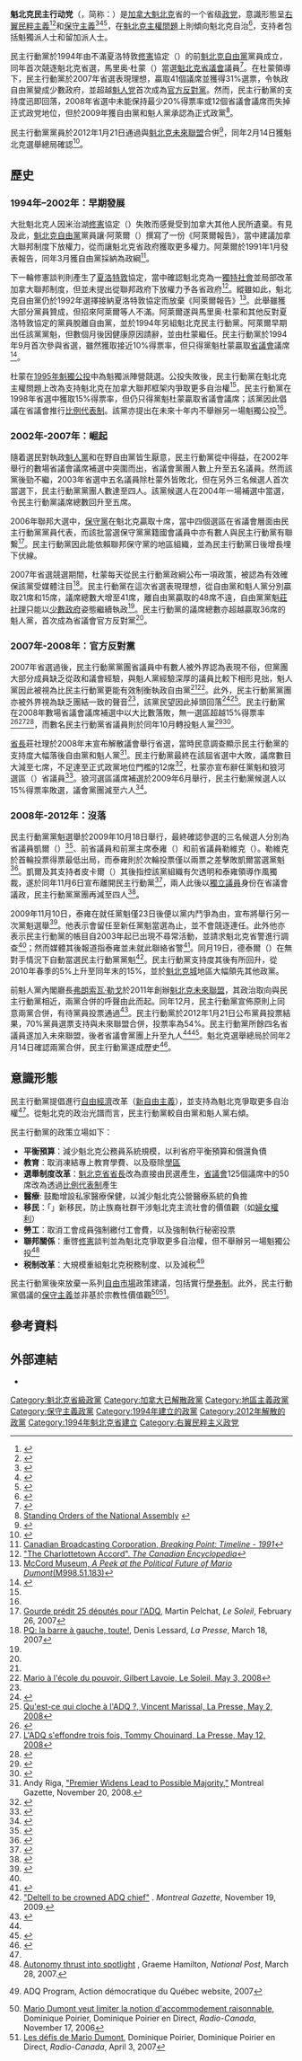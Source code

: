 {{noteTA|G1=地名|G2=Canada}}
{{Infobox political party
| name = 魁北克民主行动党 
| native_name = {{lang|fr|Action démocratique du Québec}}
| logo = [[File:Action_démocratique_du_Québec_Logo.svg|250px]]
| leader = 马里奥·杜蒙
| president = 
| spokesperson = 
| foundation = {{start date|df=yes|1994|1|6}}
| dissolution = {{end date|df=yes|2012|1|21}}
| merger = 
| merged = [[魁北克未來聯盟|魁北克未來聯盟]]
| split = 
| headquarters = [[魁北克省|魁北克省]][[蒙特利尔|蒙特利尔]]<br />聖莫里斯路740號108室<br />H3C 1L5
| ideology = [[魁北克民族主義|魁北克民族主義]]<ref name="Blake2008"/><ref name="Blad2011"/><br />[[魁北克自治|魁北克自治]]<ref name="Millard2008">{{cite book|author=Gregory Millard|title=Secession and Self: Quebec in Canadian Thought|url=https://books.google.com/books?id=zahMdgqP9d8C&pg=PA251|year=2008|publisher=McGill-Queen's Press - MQUP|isbn=978-0-7735-7486-1|page=251}}</ref><br>[[右翼民粹主義|右翼民粹主義]]<br />[[保守主義|保守主義]]<ref name="Blake2008">{{cite book|author=Raymond B. Blake|chapter=The Saskatchewan Party and the Politics of Branding|editor=Howard A. Leeson|title=Saskatchewan Politics: Crowding the Centre|url=https://books.google.com/books?id=Rf6Nw9lejugC&pg=PA165|year=2008|publisher=University of Regina Press|isbn=978-0-88977-234-2|page=165}}</ref><br />[[財政自由主義|財政自由主義]]<ref name="Blad2011">{{cite book|author=Cory Blad|title=Neoliberalism and National Culture: State-Building and Legitimacy in Canada and Québec|url=https://books.google.com/books?id=AV9KqcFm7rcC&pg=PA229|year=2011|publisher=BRILL|isbn=90-04-21111-X|page=229}}</ref>
| position = [[中間偏右|中間偏右]]<ref name="Lawlor2013">{{cite book|author1=Andrew Lawlor|author2=Éric Bélanger|chapter=The Blue Electorate in Quebec and Support for the ADQ and CPC|editor1=James H. Farney|editor2=David Rayside|title=Conservatism in Canada|url=https://books.google.com/books?id=hF0rAgAAQBAJ&pg=PA293|year=2013|publisher=University of Toronto Press|isbn=978-1-4426-1456-7|page=293}}</ref>至[[右翼|右翼]]<ref name="Henderson2011">{{cite book|author= Ailsa Henderson|chapter=Why Regions Matter: Sub-state Politics in Comparative Perspective|editor=Ailsa Henderson|title=Why Regions Matter: Small Worlds in Comparative Perspective|url=https://books.google.com/books?id=uZDJAwAAQBAJ&pg=PA93|year=2011|publisher=Routledge|isbn=978-1-317-97964-7|page=93}}</ref>
| predecessor = 
| successor = 
| international = 
| membership = 
| membership_year = 
| colours = 藍、紅
| colorcode = {{Canadian party colour|QC|CAQ}}
| blank1_title = 政策
| blank1 = 
| seats1_title = [[魁北克省議會|魁北克省議會]]席位
| seats1 = <!--{{Composition bar|0|125|hex=#1E90FF }}-->
| website = {{URL|http://www.adq.qc.ca}}
| country = 加拿大
| state = 魁北克
| footnotes = 
}}

'''魁北克民主行动党'''（{{lang-fr|Action démocratique du Québec}}，简称：{{lang|fr|ADQ}}）是[[加拿大|加拿大]][[魁北克|魁北克]]省的一个省级[[政党|政党]]，意識形態呈[[右翼民粹主義|右翼民粹主義]]<ref name="MarmorFreeman2009">{{cite book|author1=Theodore R. Marmor|author2=Richard Freeman|author3=Kieke G. H. Okma|title=Comparative Studies and the Politics of Modern Medical Care|url=https://books.google.com/books?id=nErZXOgDjzcC&pg=PA81|year=2009|publisher=Yale University Press|isbn=978-0-300-15595-2|page=81}}</ref><ref name="Farney2013">{{cite book|author= James H. Farney|chapter=Canadian Populism in the era of the United Right|editor1=James H. Farney |editor2=David Rayside|title=Conservatism in Canada|url=https://books.google.com/books?id=7mZkAgAAQBAJ&pg=PA53|year=2013|publisher=University of Toronto Press|isbn=978-1-4426-6632-0|pages=53–54}}</ref>和[[保守主義|保守主義]]<ref name="Tanguay">{{cite book|author=A. Brian Tanguay|chapter=Epitaph for a Conservative Insurgency in Quebec: The Rise and Fall – and Rise and Fall – of the Action démocratique du Québec, 1994–2008|editor1=James H. Farney|editor2=David Rayside|title=Conservatism in Canada|url=https://books.google.com/books?id=hF0rAgAAQBAJ&pg=PA317|year=2013|publisher=University of Toronto Press|isbn=978-1-4426-1456-7|page=317}}</ref><ref name="Thompson2013">{{cite book|editor=Wayne C. Thompson|title=Canada 2013|url=https://books.google.com/books?id=0fuXAAAAQBAJ&pg=PA113|year=2013|publisher=Rowman & Littlefield|isbn=978-1-4758-0474-4|page=113}}</ref><ref name="Mack2010">{{cite book|author=Charles S. Mack|title=When Political Parties Die: A Cross-national Analysis of Disalignment and Realignment|url=https://books.google.com/books?id=MnTSL226KGsC&pg=PA232|year=2010|publisher=ABC-CLIO|isbn=978-0-313-38546-9|page=232}}</ref>，在[[魁北克主權運動|魁北克主權問題]]上則傾向魁北克自治<ref>{{cite web|url=http://www.adq.qc.ca/en/issues/autonomy-identity/ |title=Asserting our Identity Without Separating |work=Autonomy and identity |publisher=Action démocratique du Québec |accessdate=28 September 2011 |archiveurl=https://archive.is/20110415093543/http://www.adq.qc.ca/en/issues/autonomy-identity/ |archivedate=April 15, 2011 }}</ref>，支持者包括魁獨派人士和留加派人士。

民主行動黨於1994年由不滿夏洛特敦[[加拿大憲法|修憲]]協定（{{lang|en|Charlottetown Accord}}）的前[[魁北克自由黨|魁北克自由黨]]黨員成立，同年首次競逐魁北克省選，馬里奥·杜蒙（{{lang|fr|Mario Dumont}}）當選[[魁北克省議會|魁北克省議會]]議員<ref name="Young1999">{{cite book|author=Robert A. Young|title=Struggle for Quebec|url=https://books.google.com/books?id=ZgW8N7xi5-MC&pg=PA11|year=1999|publisher=McGill-Queen's Press - MQUP|isbn=978-0-7735-1851-3|page=11}}</ref>。在杜蒙領導下，民主行動黨於2007年省選表現理想，贏取41個議席並獲得31%選票，令執政自由黨變成少數政府，並超越[[魁北克人党|魁人党]]首次成為[[官方反對黨|官方反對黨]]。然而，民主行動黨的支持度迅即回落，2008年省選中未能保持最少20%得票率或12個省議會議席而失掉正式政党地位，但於2009年獲自由黨和魁人黨承認為正式政黨<ref>[http://www.assnat.qc.ca/eng/Assemblee/rana1.html#art.13 Standing Orders of the National Assembly] {{webarchive |url=https://web.archive.org/web/20070202113236/http://www.assnat.qc.ca/eng/Assemblee/rana1.html#art.13 |date=February 2, 2007 }}</ref>。

民主行動黨黨員於2012年1月21日通過與[[魁北克未來聯盟|魁北克未來聯盟]]合併<ref name=merge>{{cite news|last=Canadian Press |title=Coalition for Quebec's Future, ADQ finalize merger |url=http://www.ctv.ca/CTVNews/QPeriod/20120122/adq-colaition-for-quebecs-future-merger-complete-120122/ |accessdate=January 22, 2012 |newspaper=CTV News |date=January 22, 2012 |archiveurl=https://web.archive.org/web/20120125052253/http://www.ctv.ca/CTVNews/QPeriod/20120122/adq-colaition-for-quebecs-future-merger-complete-120122 |archivedate=January 25, 2012 }}</ref>，同年2月14日獲魁北克選舉總局確認<ref name="DGEQ">{{cite web |url=http://www.electionsquebec.qc.ca/francais/actualite-detail.php?id=4087 |title=Fusion de partis politiques — La fusion entre l'Action démocratique du Québec et la Coalition avenir Québec sera effective le 14 février |date=February 13, 2012 |accessdate=March 12, 2012 |publisher=Le Directeur général des élections du Québec}}</ref>。

==歷史==
===1994年–2002年：早期發展===
大批魁北克人因米治湖[[加拿大憲法|修憲]]協定（{{lang|en|Meech Lake Accord}}）失敗而感覺受到加拿大其他人民所遺棄。有見及此，[[魁北克自由黨|魁北克自由黨]]黨員讓·阿萊爾（{{lang|fr|Jean Allaire}}）撰寫了一份《阿萊爾報告》，當中建議加拿大聯邦制度下放權力，從而讓魁北克省政府獲取更多權力。阿萊爾於1991年1月發表報告，同年3月獲自由黨採納為政綱<ref>[http://www.cbc.ca/breakingpoint/1991.shtml Canadian Broadcasting Corporation, ''Breaking Point: Timeline - 1991'']</ref>。

下一輪修憲談判則產生了[[夏洛特敦|夏洛特敦]]協定，當中確認魁北克為一[[獨特社會|獨特社會]]並局部改革加拿大聯邦制度，但並未提出從聯邦政府下放權力予各省政府<ref>[http://www.thecanadianencyclopedia.ca/en/article/charlottetown-accord-document/ "The Charlottetown Accord". ''The Canadian Encyclopedia'']</ref>。縱雖如此，魁北克自由黨仍於1992年選擇接納夏洛特敦協定而放棄《阿萊爾報告》<ref>[http://www.mccord-museum.qc.ca/en/collection/artifacts/M998.51.183 McCord Museum, ''A Peek at the Political Future of Mario Dumont''(M998.51.183)]</ref>。此舉雖獲大部分黨員贊成，但招來阿萊爾等人不滿。阿萊爾遂與馬里奥·杜蒙和其他反對夏洛特敦協定的黨員脫離自由黨，並於1994年另組魁北克民主行動黨。阿萊爾早期出任該黨黨魁，但數個月後因健康原因請辭，並由杜蒙繼任。民主行動黨於1994年9月首次參與省選，雖然獲取接近10%得票率，但只得黨魁杜蒙贏取[[魁北克省議會|省議會]]議席<ref name="CE">{{cite web |url=https://www.thecanadianencyclopedia.ca/en/article/action-democratique-du-quebec-adq |title=Action démocratique du Québec (ADQ) |date=2014-07-25 |accessdate=2020-04-12 |publisher=The Canadian Encyclopedia |first=Jean |last=Chartier |first2=Maude-Emmanuelle |last2=Lambert }}</ref>。

杜蒙在[[1995年魁北克公民投票|1995年魁獨公投]]中為魁獨派陣營競選。公投失敗後，民主行動黨在魁北克主權問題上改為支持魁北克在加拿大聯邦框架内爭取更多自治權<ref name="CE"/>。民主行動黨在1998年省選中獲取15%得票率，但仍只得黨魁杜蒙贏取省議會議席；該黨因此倡議在省議會推行[[比例代表制|比例代表制]]。該黨亦提出在未來十年内不舉辦另一場魁獨公投<ref name="CE"/>。

===2002年-2007年：崛起===
隨着選民對執政[[魁人黨|魁人黨]]和在野自由黨皆生厭意，民主行動黨從中得益，在2002年舉行的數場省議會議席補選中突圍而出，省議會黨團人數上升至五名議員。然而該黨後勁不繼，2003年省選中五名議員除杜蒙外皆敗北，但在另外三名候選人首次當選下，民主行動黨黨團人數達至四人。該黨候選人在2004年一場補選中當選，令民主行動黨議席總數回升至五席。

2006年聯邦大選中，[[加拿大保守黨|保守黨]]在魁北克贏取十席，當中四個選區在省議會層面由民主行動黨黨員代表，而該批當選保守黨黨籍國會議員中亦有數人與民主行動黨有聯繋<ref>[http://www.cyberpresse.ca/article/20070226/CPACTUALITES0205/70226077/6500/CPACTUALITES0205  Gourde prédit 25 députés pour l'ADQ], Martin Pelchat, ''Le Soleil'', February 26, 2007</ref>。民主行動黨因此能依賴聯邦保守黨的地區組織，並為民主行動黨日後增長埋下伏線。

2007年省選競選期間，杜蒙每天從民主行動黨政綱公布一項政策，被認為有效確保該黨受媒體注目<ref>[http://www.cyberpresse.ca/article/20070318/CPACTUALITES0203/703180569/6466/CPACTUALITES0203  PQ: la barre à gauche, toute!], Denis Lessard, ''La Presse'', March 18, 2007</ref>。民主行動黨在這次省選表現理想，從自由黨和魁人黨分別贏取21席和15席，議席總數大增至41席，離自由黨贏取的48席不遠，自由黨黨魁[[莊社理|莊社理]]只能以[[少數派政府|少數政府]]姿態繼續執政<ref name="CE"/>。民主行動黨的議席總數亦超越贏取36席的魁人黨，首次成為省議會官方反對黨<ref name="CE"/>。

===2007年-2008年：官方反對黨===
2007年省選過後，民主行動黨黨團省議員中有數人被外界認為表現不俗，但黨團大部分成員缺乏從政和議會經驗，與魁人黨經驗深厚的議員比較下相形見拙，魁人黨因此被視為比民主行動黨更能有效制衡執政自由黨<ref name="CE"/><ref>[http://www.cyberpresse.ca/article/20080503/CPSOLEIL/80501217/6553/CPSOLEIL Mario à l'école du pouvoir, Gilbert Lavoie, Le Soleil, May 3, 2008]</ref>。此外，民主行動黨黨團亦被外界視為缺乏團結一致的聲音<ref name="CE"/>，該黨民望因此掉頭回落<ref>{{cite web |url=http://www.radio-canada.ca/nouvelles/carnets/2008/04/22/100364.shtml?auteur=2094 |title=La page blanche, Michel C. Auger, Radio-Canada, April 22, 2008 |publisher=Radio-canada.ca |accessdate=August 12, 2010 |archive-url=https://web.archive.org/web/20100328104234/http://www.radio-canada.ca/nouvelles/carnets/2008/04/22/100364.shtml?auteur=2094 |archive-date=March 28, 2010 }}</ref><ref>[http://www.cyberpresse.ca/article/20080502/CPOPINIONS05/80501281/6730/CPACTUALITES Qu'est-ce qui cloche à l'ADQ ?, Vincent Marissal, La Presse, May 2, 2008]</ref>。民主行動黨在2008年數場省議會議席補選中以大比數落敗，無一選區超越15%得票率<ref>{{cite web|url=http://www.radio-canada.ca/nouvelles/Politique/2008/05/12/001-partielles-resultats.shtml |title=Les favoris élus, Radio-Canada, May 12, 2008 |publisher=Radio-canada.ca |date=March 3, 2008 |accessdate=August 12, 2010}}</ref><ref>[http://www.cyberpresse.ca/article/20080512/CPACTUALITES/80512143/6488/CPACTUALITES L'ADQ s'effondre trois fois, Tommy Chouinard, La Presse, May 12, 2008]</ref><ref>{{cite web|url=http://www.cyberpresse.ca/actualites/quebec-canada/politique-quebecoise/200809/30/01-24862-yves-bolduc-ecrase-ses-adversaires.php |title=Yves Bolduc écrase ses adversaires, Tommy Chouinard, La Presse, September 30, 2008 |publisher=Cyberpresse.ca |date= |accessdate=August 12, 2010}}</ref>，而數名民主行動黨省議員則於同年10月轉投魁人黨<ref>{{cite web|last=Gazette |first=Montreal |url=http://www.canada.com/montrealgazette/news/story.html?id=b6a9b740-e58f-4163-bacf-03c50403b45e |title=ADQ MNAs defect to Liberals, Montreal Gazette, October 23, 2008 |publisher=Canada.com |date=October 23, 2008 |accessdate=August 12, 2010 |archiveurl=https://web.archive.org/web/20081026061725/http://www.canada.com/montrealgazette/news/story.html?id=b6a9b740-e58f-4163-bacf-03c50403b45e |archivedate=October 26, 2008 }}</ref><ref>{{cite web|url=http://www.cyberpresse.ca/dossiers/elections-provinciales/200810/29/01-33944-yvon-picotte-votera-liberal.php |title=Yvon Picotte votera libéral, Denis Lessard, La Presse, October 29, 2008 |publisher=Cyberpresse.ca |date= |accessdate=August 12, 2010}}</ref>。

[[魁北克省省長|省長]]莊社理於2008年末宣布解散議會舉行省選，當時民意調查顯示民主行動黨的支持度大幅落後自由黨和魁人黨<ref>Andy Riga, [http://www.canada.com/montrealgazette/news/story.html?id=5963a5ff-3604-4751-b339-0dfad65d4d4e "Premier Widens Lead to Possible Majority,"] {{webarchive|url=https://web.archive.org/web/20121105125447/http://www.canada.com/montrealgazette/news/story.html?id=5963a5ff-3604-4751-b339-0dfad65d4d4e |date=November 5, 2012 }} Montreal Gazette, November 20, 2008.</ref>。民主行動黨最終在該屆省選中大敗，議席數目大減至七席，不足達至正式政黨地位門檻的12席<ref>{{cite news|url=http://www.cbc.ca/news/quebecvotes2008/ridings/|title=Riding Results & Candidates|publisher=Canadian Broadcasting Company|accessdate=December 9, 2008| archiveurl= https://web.archive.org/web/20081212092846/http://www.cbc.ca/news/quebecvotes2008/ridings/| archivedate=December 12, 2008}}</ref>，杜蒙亦宣布辭任黨魁和狼河選區（{{lang|fr|Rivière-du-Loup}}）省議員<ref>{{cite web|url=http://www.cyberpresse.ca/le-soleil/dossiers/elections-quebecoises/200812/09/01-808783-mario-dumont-rend-les-armes.php |title=Simon Boivin, Mario Dumont rend les armes, Le Soleil, December 9, 2008 |publisher=Cyberpresse.ca |date= |accessdate=August 12, 2010}}</ref>。狼河選區議席補選於2009年6月舉行，民主行動黨候選人以15%得票率敗選，議會黨團減至六人<ref>{{cite web|url=http://www.ctv.ca/servlet/ArticleNews/story/CTVNews/20090622/quebec_byelection_090622/20090622?hub=Politics |title=Quebec Liberals steal back longtime ADQ riding — CTV News |publisher=Ctv.ca |date=June 22, 2009 |accessdate=August 12, 2010 |archiveurl=https://web.archive.org/web/20090626111132/http://www.ctv.ca/servlet/ArticleNews/story/CTVNews/20090622/quebec_byelection_090622/20090622?hub=Politics |archivedate=June 26, 2009 }}</ref>。

===2008年-2012年：沒落===
民主行動黨黨魁選舉於2009年10月18日舉行，最終確認參選的三名候選人分別為省議員凱爾（{{lang|fr|Éric Caire}}）<ref name="theglobeandmail.com">{{cite news |url=https://www.theglobeandmail.com/servlet/story/RTGAM.20090324.wPOLadq0324/BNStory/politics/home |title=This page is available to GlobePlus subscribers |publisher=Theglobeandmail.com |accessdate=August 12, 2010 |location=Toronto |archive-url=https://web.archive.org/web/20090328133723/http://www.theglobeandmail.com/servlet/story/RTGAM.20090324.wPOLadq0324/BNStory/politics/home |archive-date=March 28, 2009 }}</ref>、前省議員和前黨主席泰雍（{{lang|fr|Gilles Taillon}}）和前省議員勒維克（{{lang|fr|Christian Lévesque}}）。勒維克於首輪投票得票最低出局，而泰雍則於次輪投票僅以兩票之差擊敗凱爾當選黨魁<ref>{{cite news|url=https://www.cbc.ca/news/canada/montreal/adq-confirms-leadership-result-despite-bogus-vote-1.778513 |title=ADQ confirms leadership result despite bogus vote |publisher=CBC News |date=2009-10-23 |accessdate=2020-04-13 }}</ref>。凱爾及其支持者皮卡爾（{{lang|fr|Marc Picard}}）其後指控該黨組織有欠透明和泰雍領導作風獨裁，遂於同年11月6日宣布離開民主行動黨<ref>{{cite web |url=http://www.cyberpresse.ca/actualites/quebec-canada/politique-quebecoise/200911/06/01-919203-eric-caire-et-marc-picard-claquent-la-porte-de-ladq.php |title=Denis Lessard : Éric Caire et Marc Picard claquent la porte de l'ADQ | Politique québécoise |publisher=Cyberpresse.ca |date= |accessdate=August 12, 2010 |archive-date=2012-04-06 |archive-url=https://web.archive.org/web/20120406095551/http://www.cyberpresse.ca/actualites/quebec-canada/politique-quebecoise/200911/06/01-919203-eric-caire-et-marc-picard-claquent-la-porte-de-ladq.php |dead-url=no }}</ref>，兩人此後以[[無黨派|獨立議員]]身份在省議會議政，民主行動黨黨團再減至四人<ref>{{cite news|author=Canada |url=https://www.theglobeandmail.com/news/politics/ailing-adq-loses-one-third-of-its-caucus/article1354326/ |title=Ailing ADQ loses one-third of its caucus |publisher=The Globe and Mail |date= November 6, 2009|accessdate=August 12, 2010 |location=Toronto}}</ref>。

2009年11月10日，泰雍在就任黨魁僅23日後便以黨内鬥爭為由，宣布將舉行另一次黨魁選舉<ref name="CBC091110">{{cite news|url=https://www.cbc.ca/news/canada/montreal/adq-leader-resigns-1.795517 |title=ADQ leader resigns |publisher=CBC News |date=2009-11-10 |accessdate=2020-04-13 }}</ref>。他表示會留任至新任黨魁當選為止，並不會競逐連任。此外他亦表示民主行動黨的帳目自2003年起已出現不尋常活動，並請求魁北克省警進行調查<ref name="CBC091110"/>；然而媒體其後報道指泰雍並未就此聯絡省警<ref>{{cite web|url=http://www.cyberpresse.ca/le-soleil/actualites/politique/201001/14/01-939224-financement-de-ladq-taillon-na-jamais-parle-a-la-sq.php |title=Simon Boivin : Financement de l'ADQ: Taillon n'a jamais parlé à la SQ | Politique |publisher=Cyberpresse.ca |date= |accessdate=August 12, 2010}}</ref>。同月19日，德泰爾（{{lang|fr|Gérard Deltell}}）在無對手情況下自動當選民主行動黨黨魁<ref>[https://montrealgazette.com/Deltell+crowned+chief/2241342/story.html "Deltell to be crowned ADQ chief"] {{Webarchive|url=https://web.archive.org/web/20091122164326/http://www.montrealgazette.com/Deltell+crowned+chief/2241342/story.html |date=November 22, 2009 }}. ''Montreal Gazette'', November 19, 2009.</ref>。民主行動黨支持度其後有所回升，從2010年春季的5%上升至同年末的15%，並於[[魁北克城|魁北克城]]地區大幅領先其他政黨。

前魁人黨內閣廳長[[弗朗索瓦·勒戈|弗朗索瓦·勒戈]]於2011年創辦[[魁北克未來聯盟|魁北克未來聯盟]]，其政治取向與民主行動黨相近，兩黨合併的呼聲由此而起。同年12月，民主行動黨宣佈原則上同意兩黨合併，有待黨員投票通過<ref>{{cite news |url=http://montreal.ctv.ca/servlet/an/local/CTVNews/20111212/mtl_CAQ_111212?hub=MontrealHome |title=CAQ officially merging with ADQ |work=[[CTV電視網|CTV]] |date=13 December 2011 |accessdate=23 January 2012}}</ref>。民主行動黨於2012年1月21日公布黨員投票結果，70%黨員選票支持與未來聯盟合併，投票率為54%。民主行動黨所餘四名省議員遂加入未來聯盟，後者省議會黨團上升至九人<ref name=merge/><ref>{{cite news |last=Biggs |first=XiBit |title=Merger uniting new Coalition for Quebec's Future with ADQ a done deal |url=http://www.globalnews.ca/canada/merger+uniting+new+coalition+for+quebec39s+future+with+adq+a+done+deal/6442564490/story.html |accessdate=22 January 2012 |newspaper=Global News |date=22 January 2012 |archive-url=https://archive.is/20130101191457/http://www.globalnews.ca/canada/merger+uniting+new+coalition+for+quebec39s+future+with+adq+a+done+deal/6442564490/story.html |archive-date=1 January 2013 }}</ref>。魁北克選舉總局於同年2月14日確認兩黨合併，民主行動黨遂成歷史<ref name="DGEQ">{{cite web |url=http://www.electionsquebec.qc.ca/francais/actualite-detail.php?id=4087 |title=Fusion de partis politiques — La fusion entre l'Action démocratique du Québec et la Coalition avenir Québec sera effective le 14 février |date=February 13, 2012 |accessdate=March 12, 2012 |publisher=Le Directeur général des élections du Québec}}</ref>。

==意識形態==
民主行動黨提倡進行[[經濟自由主義|自由經濟]]改革（[[新自由主義|新自由主義]]），並支持為魁北克爭取更多自治權<ref name="Blad2011"/>。從魁北克的政治光譜而言，民主行動黨較自由黨和魁人黨右傾。

民主行動黨的政策立場如下：
*'''平衡預算'''：減少魁北克公務員系統規模，以利省府平衡預算和償還負債
*'''教育'''：取消凍結專上教育學費、以及廢除[[學區|學區]]
*'''選舉制度改革'''：[[魁北克省省長|魁北克省省長]]改為直接由民選產生，[[魁北克省議會|省議會]]125個議席中的50席改為透過[[比例代表制|比例代表制]]產生
*'''醫療''': 鼓勵增設私家醫療保健，以減少魁北克公營醫療系統的負擔
*'''移民'''：「{{le|合理遷就|reasonable accommodation}}」新移民，防止族裔社群干涉魁北克主流社會的價值觀（如[[婦女權利|婦女權利]]）
*'''勞工'''：取消工會成員強制繳付工會費，以及強制執行秘密投票
*'''聯邦關係'''：重啓[[加拿大憲法|修憲]]談判並為魁北克爭取更多自治權，但不舉辦另一場魁獨公投<ref>[http://www.canada.com/nationalpost/news/story.html?id=f5672daf-32d1-4773-bee8-f78002048d52&k=97257 Autonomy thrust into spotlight] {{webarchive|url=https://web.archive.org/web/20070926221447/http://www.canada.com/nationalpost/news/story.html?id=f5672daf-32d1-4773-bee8-f78002048d52&k=97257 |date=September 26, 2007 }}, Graeme Hamilton, ''National Post'', March 28, 2007.</ref>
*'''税制改革'''：大規模重組魁北克税務制度、以及減税<ref>{{cite web|url=http://www.adq.qc.ca/tiki-download_file.php?fileId=4 |title=Archived copy |accessdate=2007-05-09 |archiveurl=https://web.archive.org/web/20070928162740/http://www.adq.qc.ca/tiki-download_file.php?fileId=4 |archivedate=September 28, 2007 }} ADQ Program, Action démocratique du Québec website, 2007</ref>

民主行動黨後來放棄一系列[[自由市場|自由市場]]政策建議，包括實行[[學券制|學券制]]。此外，民主行動黨倡議的[[保守主義|保守主義]]並非基於宗教性價值觀<ref>[http://www.radio-canada.ca/actualite/v2/Dominique_Poirier_en_direct/niveau2_liste172_200611.shtml# Mario Dumont veut limiter la notion d'accommodement raisonnable], Dominique Poirier, Dominique Poirier en Direct, ''Radio-Canada'', November 17, 2006</ref><ref>[http://www.radio-canada.ca/actualite/v2/Dominique_Poirier_en_direct/# Les défis de Mario Dumont], Dominique Poirier, Dominique Poirier en Direct, ''Radio-Canada'', April 3, 2007</ref>。

==參考資料==
{{reflist|2}}

==外部連結==
*{{commonscat-inline|Action démocratique du Québec}}

[[Category:魁北克省級政黨|Category:魁北克省級政黨]]
[[Category:加拿大已解散政黨|Category:加拿大已解散政黨]]
[[Category:地區主義政黨|Category:地區主義政黨]]
[[Category:保守主義政黨|Category:保守主義政黨]]
[[Category:1994年建立的政黨|Category:1994年建立的政黨]]
[[Category:2012年解散的政黨|Category:2012年解散的政黨]]
[[Category:1994年魁北克省建立|Category:1994年魁北克省建立]]
[[Category:右翼民粹主义政党|Category:右翼民粹主义政党]]